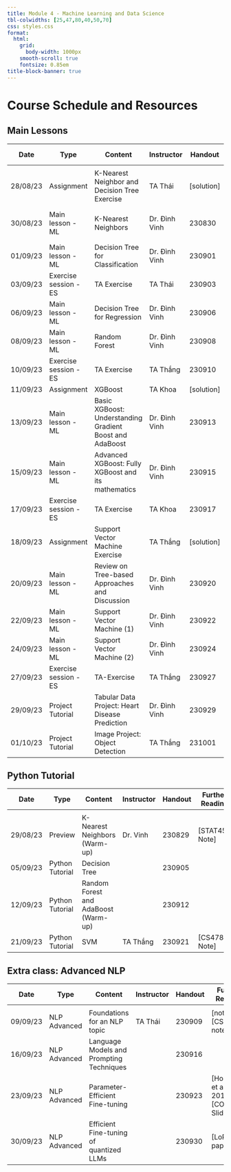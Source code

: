 ```yaml
---
title: Module 4 - Machine Learning and Data Science
tbl-colwidths: [25,47,80,40,50,70]
css: styles.css
format:
  html:
    grid:
      body-width: 1000px
    smooth-scroll: true
    fontsize: 0.85em
title-block-banner: true
---
```


# Course Schedule and Resources

## Main Lessons

| Date       | Type                         | Content                                                              | Instructor    | Handout   | Further Reading                              |
|------------|------------------------------|----------------------------------------------------------------------|---------------|-----------|----------------------------------------------|
                            |                                                                      |               |           |                                              |
| 28/08/23   | Assignment                    | K-Nearest Neighbor and Decision Tree Exercise                        | TA Thái       | [solution] |                                              |
| 30/08/23   | Main lesson - ML              | K-Nearest Neighbors                                                  | Dr. Đình Vinh | 230830    | [note] [CS4780 Lecture 3]                    |
| 01/09/23   | Main lesson - ML              | Decision Tree for Classification                                     | Dr. Đình Vinh | 230901    |                                              |
| 03/09/23   | Exercise session - ES         | TA Exercise                                                          | TA Thái       | 230903    |                                              |
| 06/09/23   | Main lesson - ML              | Decision Tree for Regression                                         | Dr. Đình Vinh | 230906    | [Choi et al., 2017]                          |
| 08/09/23   | Main lesson - ML              | Random Forest                                                        | Dr. Đình Vinh | 230908    | [Louppe et al., 2015]                        |
| 10/09/23   | Exercise session - ES         | TA Exercise                                                          | TA Thắng      | 230910    |                                              |
| 11/09/23   | Assignment                    | XGBoost                                                              | TA Khoa       | [solution] |                                              |
| 13/09/23   | Main lesson - ML              | Basic XGBoost: Understanding Gradient Boost and AdaBoost             | Dr. Đình Vinh | 230913    | [note] [Trevor Lecture]                      |
| 15/09/23   | Main lesson - ML              | Advanced XGBoost: Fully XGBoost and its mathematics                  | Dr. Đình Vinh | 230915    |                                              |
| 17/09/23   | Exercise session - ES         | TA Exercise                                                          | TA Khoa       | 230917    |                                              |
| 18/09/23   | Assignment                    | Support Vector Machine Exercise                                      | TA Thắng      | [solution] |                                              |
| 20/09/23   | Main lesson - ML              | Review on Tree-based Approaches and Discussion                       | Dr. Đình Vinh | 230920    |                                              |
| 22/09/23   | Main lesson - ML              | Support Vector Machine (1)                                           | Dr. Đình Vinh | 230922    | [CS229 Note] [MLCB]                          |
| 24/09/23   | Main lesson - ML              | Support Vector Machine (2)                                           | Dr. Đình Vinh | 230924    |                                              |
| 27/09/23   | Exercise session - ES         | TA-Exercise                                                          | TA Thắng      | 230927    |                                              |
| 29/09/23   | Project Tutorial              | Tabular Data Project: Heart Disease Prediction                       | Dr. Đình Vinh | 230929    |                                              |
| 01/10/23   | Project Tutorial              | Image Project: Object Detection                                      | TA Thắng      | 231001    | [HoG paper]                                  |

## Python Tutorial

| Date       | Type                         | Content                                                              | Instructor    | Handout   | Further Reading                              |
|------------|------------------------------|----------------------------------------------------------------------|---------------|-----------|----------------------------------------------|
              |                                                                      |               |           |                                              |
| 29/08/23   | Preview                       | K-Nearest Neighbors (Warm-up)                                        | Dr. Vinh      | 230829    | [STAT451 Note]                               |
| 05/09/23   | Python Tutorial               | Decision Tree                                                        |               | 230905    |                                              |
| 12/09/23   | Python Tutorial               | Random Forest and AdaBoost (Warm-up)                                 |               | 230912    |                                              |
| 21/09/23   | Python Tutorial               | SVM                                                                  | TA Thắng      | 230921    | [CS4780 Note]                                |

## Extra class: Advanced NLP

| Date       | Type                         | Content                                                              | Instructor    | Handout   | Further Reading                              |
|------------|------------------------------|----------------------------------------------------------------------|---------------|-----------|----------------------------------------------|
             |                                                                      |               |           |                                              |
| 09/09/23   | NLP Advanced                  | Foundations for an NLP topic                                         | TA Thái       | 230909    | [note] [CS324 note]                          |
| 16/09/23   | NLP Advanced                  | Language Models and Prompting Techniques                             |               | 230916    |                                              |
| 23/09/23   | NLP Advanced                  | Parameter-Efficient Fine-tuning                                      |               | 230923    | [Houlsby et al., 2019] [COS597G Slides]      |
| 30/09/23   | NLP Advanced                  | Efficient Fine-tuning of quantized LLMs                              |               | 230930    | [LoRA paper]                                 |
